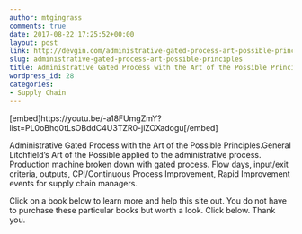 ```yaml
---
author: mtgingrass
comments: true
date: 2017-08-22 17:25:52+00:00
layout: post
link: http://devgin.com/administrative-gated-process-art-possible-principles/
slug: administrative-gated-process-art-possible-principles
title: Administrative Gated Process with the Art of the Possible Principles
wordpress_id: 28
categories:
- Supply Chain
---
```


[embed]https://youtu.be/-a18FUmgZmY?list=PL0oBhq0tLsOBddC4U3TZR0-jlZOXadogu[/embed]

Administrative Gated Process with the Art of the Possible Principles.General Litchfield's Art of the Possible applied to the administrative process.  Production machine broken down with gated process. Flow days, input/exit criteria, outputs, CPI/Continuous Process Improvement, Rapid Improvement events for supply chain managers.

Click on a book below to learn more and help this site out. You do not have to purchase these particular books but worth a look. Click below. Thank you. 




    
    
    
